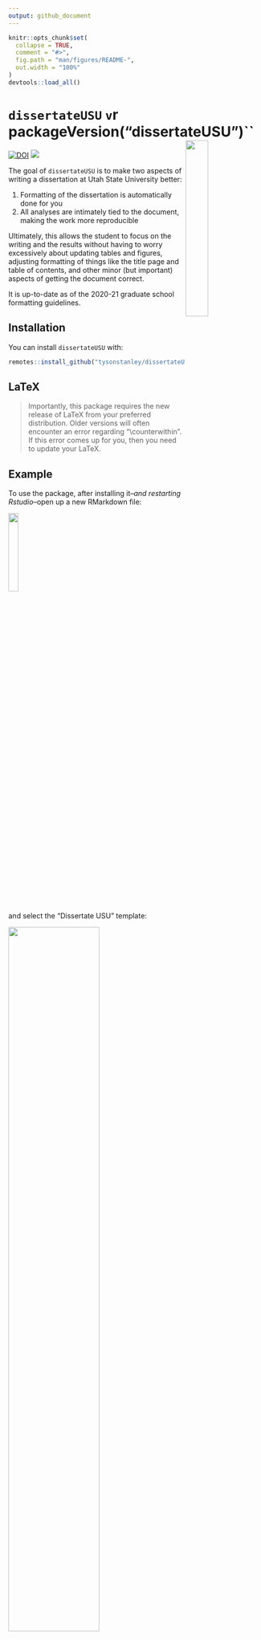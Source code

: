 ```yaml
---
output: github_document
---
```


<!-- README.md is generated from README.Rmd. Please edit that file -->

```r
knitr::opts_chunk$set(
  collapse = TRUE,
  comment = "#>",
  fig.path = "man/figures/README-",
  out.width = "100%"
)
devtools::load_all()
```


# `dissertateUSU` `v`r packageVersion("dissertateUSU")`` <img src="inst/dissertateUSU_hex.png" align="right" width="30%" height="30%"/>

[![DOI](https://zenodo.org/badge/DOI/10.5281/zenodo.3516441.svg)](https://doi.org/10.5281/zenodo.3516441)
![](https://img.shields.io/badge/status-stable-brightgreen.svg)

The goal of `dissertateUSU` is to make two aspects of writing a dissertation at Utah State University better:

1. Formatting of the dissertation is automatically done for you
2. All analyses are intimately tied to the document, making the work more reproducible

Ultimately, this allows the student to focus on the writing and the results without having to worry excessively about updating tables and figures, adjusting formatting of things like the title page and table of contents, and other minor (but important) aspects of getting the document correct.

It is up-to-date as of the 2020-21 graduate school formatting guidelines.

## Installation

You can install `dissertateUSU` with:

``` r
remotes::install_github("tysonstanley/dissertateUSU")
```

## LaTeX

> Importantly, this package requires the new release of LaTeX from your preferred distribution. Older versions will often encounter an error regarding "\\counterwithin". If this error comes up for you, then you need to update your LaTeX.

## Example

To use the package, after installing it--*and restarting Rstudio*--open up a new RMarkdown file:

<img src="inst/dropdownmenu.png" align="center" width="20%"/>

and select the "Dissertate USU" template:

<img src="inst/fromtemplate.png" align="center" width="60%"/>

This will open up a new folder with a skeleton RMarkdown file:

<img src="inst/template.png" align="center" width="70%"/>

This produces a document that matches the USU dissertation guidelines:

<img src="inst/output.png" align="center" width="70%"/>

If you'd rather have the Master's Thesis cover page, just remove the `committee5` and `committee4` lines in the main `.Rmd` file.

<img src="inst/thesis_coverpage.png" align="center" width="70%"/>


### Some Important Notes

- To put the title on two lines (see the thesis cover page above), use `\newline` (or if that doesn't work, use `\\newline`) at the point where you want the title to split to the second line. In general, USU wants the first of the two title lines to be longer than the second part.
- If you don't need a section (e.g., "Public Abstract", "Chapter 5", etc.), remove it from the main `.Rmd` file. For example, if you want to remove the "Public Abstract", remove all the lines starting from the `\newpage` in that section down to the actual words `Publically abstracted words go here.`. It will then not be included in the knitted document.
- Currently, the package uses APA 7 formatting for citations (by default) but this can be altered by downloading a new `.csl` file and specifying it in the yaml, by replacing the `apa7.csl` in the `pandoc_args: [ "--csl", "apa7.csl" ]` argument with your file name. The package also comes with `apa6.csl` to use.
- Although the School of Graduate Studies at Utah State University has approved the use of `dissertateUSU`, before using it, talk to your committee chair and your graduate program coordinator to make sure it is approved by your department.

## Writing, Writing, Writing

In the folder, there are other RMarkdown files called `Chapter1.Rmd`, `Chapter2.Rmd`, etc. These are the files where you will do the writing and analyzing. The main RMarkdown file will bring all these files together into one document. The only things you need to update in the main RMarkdown file is the `yaml` information, the abstracts, acknowledgments, and dedication.

To add appendices, you can use the following at the very end of the skeleton `.Rmd` file:

```
<div id="refs"></div>

<!-- Appendix -->

\clearpage
\addcontentsline{toc}{chapter}{APPENDICES}
\fancyhead[L]{Appendices}
\fancyhead[R]{Page\newline\thepage}
\fancyfoot[C]{}

\vspace*{\fill}
  \begin{center}
    APPENDICES
  \end{center}
\vspace*{\fill}

\addcontentsline{toc}{section}{Appendix A}
\section*{Appendix A}
...appendix stuff...
```

## Note

The package is still undergoing some development and we would love feedback on any aspect that doesn't work as expected. 

We also want to thank the [`rticles`](https://github.com/rstudio/rticles) package for the functionality for `dissertateUSU`. The idea to make this package, as well as its design, was derived from the `rticles` package.

And thanks to David Jenks for his help finding LaTeX bugs from older LaTeX releases.

